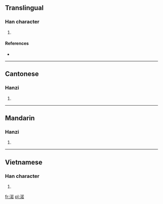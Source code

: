 ==Translingual==

===Han character===
{{Han char|rn=85|rad=水|as=09|sn=12|four=3416<sub>4</sub>|canj=水廿大口 (ETKR)}}

# {{defn|Han|sort=水09}}

====References====
* {{Han ref|kx=0633.270|dkj=17753|hdz=31641.080|uh=6E03|ud=28163|bh=D9FC|bd=55804}}

----

==Cantonese==

===Hanzi===
{{yue-hanzi|jyut=|y=ye6}}

# {{defn|lang=yue|sort=水09}}

----

==Mandarin==

===Hanzi===
{{cmn-hanzi|pin=[[rè]] ([[re4]])|wg=je<sup>4</sup>}}

# {{defn|lang=cmn|sort=水09}}

----

==Vietnamese==

===Han character===
{{vi-hantu|[[nước]]}}
# {{defn|lang=vi}}

[[fr:渃]]
[[pl:渃]]